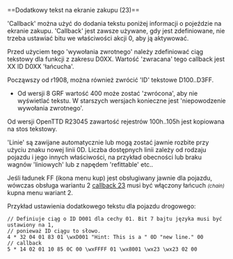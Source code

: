 <noinclude>{{pl/Development/NewGRF/inne strony|en=newgrf-specs.tt-wiki.net/wiki/Callback:_Additional_text_in_purchase_screen|pl=pl/Development/NewGRF/NFO Specs/Callback/Additional text in purchase screen}}
</noinclude>==<span id="Additional_text_in_purchase_screen_(23)"></span><span title="Additional text in purchase screen (23)" id="Additional_text_in_purchase_screen_.2823.29">Dodatkowy tekst na ekranie zakupu (23)</span>==

<span title="Wywołanie zwrotne">'Callback'</span> można użyć do dodania tekstu poniżej informacji o pojeździe na ekranie zakupu. <span title="Wywołanie zwrotne">'Callback'</span> jest zawsze używane, gdy jest zdefiniowane, nie trzeba ustawiać bitu we właściwości akcji 0, aby ją aktywować.

Przed użyciem tego <span title=callback>'wywołania zwrotnego'</span> należy zdefiniować ciąg tekstowy dla funkcji z zakresu D0XX. Wartość <span title=return>'zwracana'</span> tego callback jest XX ID D0XX <span title=string>'łańcucha'</span>. 

Począwszy od r1908, można również zwrócić <span title=identyfikatory>'ID'</span> tekstowe D100..D3FF.

*{{pl/Development/NewGRF/grfFrom|8}} Od wersji 8 GRF wartość 400 może zostać <span title=returned >'zwrócona'</span>, aby nie wyświetlać tekstu. W starszych wersjach konieczne jest <span title='fail the callback'>'niepowodzenie wywołania zwrotnego'</span>.

{{pl/Development/NewGRF/ottdp|1.2|no|ottdrev=r23045}} Od wersji OpenTTD R23045 zawartość rejestrów 100h..105h jest kopiowana na stos tekstowy.


<span title=Lines>'Linie'</span> są zawijane automatycznie lub mogą zostać jawnie rozbite przy użyciu znaku nowej linii 0D. Liczba dostępnych linii zależy od rodzaju pojazdu i jego innych właściwości, na przykład obecności lub braku wagnów 'liniowych' lub z napędem <span title='przystosowanych do'>'refittable' etc.. 

Jeśli ładunek FF (ikona menu kup) jest obsługiwany jawnie dla pojazdu, wówczas obsługa wariantu 2  [[pl/Development/NewGRF/NFO Specs/Callback/Main Page#additional-text-in-purchase-screen-23 |callback 23]] musi być włączony łańcuch <small>''(chain)''</small> kupna menu wariant 2.


Przykład ustawienia dodatkowego tekstu dla pojazdu drogowego:

 // Definiuje ciąg o ID D001 dla cechy 01. Bit 7 bajtu języka musi być ustawiony na 1,<br>// ponieważ ID ciągu to słowo.
 4 * 32 04 01 83 01 \wxD001 "Hint: This is a " 0D "new line." 00
 // callback
 5 * 14 02 01 10 85 0C 00 \wxFFFF 01 \wx8001 \wx23 \wx23 02 00

<!--[[Category:Callbacks]]-->